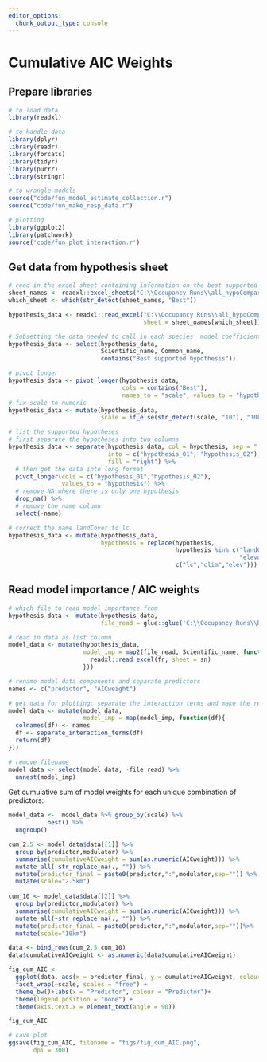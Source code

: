 ```yaml
---
editor_options: 
  chunk_output_type: console
---
```


# Cumulative AIC Weights

## Prepare libraries

```r
# to load data
library(readxl)

# to handle data
library(dplyr)
library(readr)
library(forcats)
library(tidyr)
library(purrr)
library(stringr)

# to wrangle models
source("code/fun_model_estimate_collection.r")
source("code/fun_make_resp_data.r")

# plotting
library(ggplot2)
library(patchwork)
source('code/fun_plot_interaction.r')
```

## Get data from hypothesis sheet

```r
# read in the excel sheet containing information on the best supported hypothesis
sheet_names <- readxl::excel_sheets("C:\\Occupancy Runs\\all_hypoComparisons_allScales.xlsx")
which_sheet <- which(str_detect(sheet_names, "Best"))

hypothesis_data <- readxl::read_excel("C:\\Occupancy Runs\\all_hypoComparisons_allScales.xlsx",
                                      sheet = sheet_names[which_sheet])

# Subsetting the data needed to call in each species' model coefficient information
hypothesis_data <- select(hypothesis_data,
                          Scientific_name, Common_name,
                          contains("Best supported hypothesis"))

# pivot longer
hypothesis_data <- pivot_longer(hypothesis_data,
                                cols = contains("Best"),
                                names_to = "scale", values_to = "hypothesis")
# fix scale to numeric
hypothesis_data <- mutate(hypothesis_data,
                          scale = if_else(str_detect(scale, "10"), "10km", "2.5km"))

# list the supported hypotheses
# first separate the hypotheses into two columns
hypothesis_data <- separate(hypothesis_data, col = hypothesis, sep = "; ", 
                            into = c("hypothesis_01", "hypothesis_02"),
                            fill = "right") %>% 
  # then get the data into long format
  pivot_longer(cols = c("hypothesis_01","hypothesis_02"),
               values_to = "hypothesis") %>% 
  # remove NA where there is only one hypothesis
  drop_na() %>% 
  # remove the name column
  select(-name)

# correct the name landCover to lc
hypothesis_data <- mutate(hypothesis_data,
                          hypothesis = replace(hypothesis,
                                               hypothesis %in% c("landCover", "climate",
                                                                 "elevation"), 
                                               c("lc","clim","elev")))
```

## Read model importance / AIC weights

```r
# which file to read model importance from
hypothesis_data <- mutate(hypothesis_data,
                          file_read = glue::glue('C:\\Occupancy Runs\\Results_{scale}\\occuCovs\\modelImp\\{hypothesis}_imp.xlsx'))

# read in data as list column
model_data <- mutate(hypothesis_data,
                     model_imp = map2(file_read, Scientific_name, function(fr, sn){
                       readxl::read_excel(fr, sheet = sn)
                     }))

# rename model data components and separate predictors
names <- c("predictor", "AICweight")

# get data for plotting: separate the interaction terms and make the response df
model_data <- mutate(model_data, 
                     model_imp = map(model_imp, function(df){
  colnames(df) <- names
  df <- separate_interaction_terms(df)
  return(df)
}))

# remove filename
model_data <- select(model_data, -file_read) %>% 
  unnest(model_imp) 

```

Get cumulative sum of model weights for each unique combination of predictors:

```r

model_data <-  model_data %>% group_by(scale) %>%
           nest() %>% 
  ungroup()

cum_2.5 <- model_data$data[[1]] %>%
  group_by(predictor,modulator) %>%
  summarise(cumulativeAICweight = sum(as.numeric(AICweight))) %>%
  mutate_all(~str_replace_na(., "")) %>%
  mutate(predictor_final = paste0(predictor,":",modulator,sep="")) %>%
  mutate(scale="2.5km")
  
cum_10 <- model_data$data[[2]] %>%
  group_by(predictor,modulator) %>%
  summarise(cumulativeAICweight = sum(as.numeric(AICweight))) %>%
  mutate_all(~str_replace_na(., "")) %>%
  mutate(predictor_final = paste0(predictor,":",modulator,sep=""))%>%
  mutate(scale="10km")

data <- bind_rows(cum_2.5,cum_10)
data$cumulativeAICweight <- as.numeric(data$cumulativeAICweight)

fig_cum_AIC <- 
  ggplot(data, aes(x = predictor_final, y = cumulativeAICweight, colour=predictor_final)) +   geom_point(size=3)+
  facet_wrap(~scale, scales = "free") + 
  theme_bw()+labs(x = "Predictor", colour = "Predictor")+
  theme(legend.position = "none") +
  theme(axis.text.x = element_text(angle = 90))

fig_cum_AIC

# save plot
ggsave(fig_cum_AIC, filename = "figs/fig_cum_AIC.png",
       dpi = 300)

```



